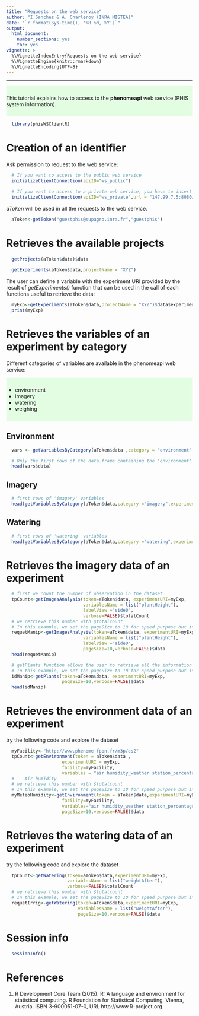 ```yaml
---
title: "Requests on the web service"
author: "I.Sanchez & A. Charleroy (INRA MISTEA)"
date: "`r format(Sys.time(), '%B %d, %Y')`"
output:
  html_document:
    number_sections: yes
    toc: yes
vignette: >
  %\VignetteIndexEntry{Requests on the web service}
  %\VignetteEngine{knitr::rmarkdown}
  %\VignetteEncoding{UTF-8}
---
```


<!---
Program  : requestWS.Rmd
Author   : I.Sanchez (MISTEA)
Objective: a vignette for phisWSClientR library
           an introduction to requesting the phenomeapi (phis web service)
Creation : 19/03/2018
Update   : 29/10/2018
-->

***

<div style="background-color:rgba(0, 255, 0,0.1); text-align:left; vertical-align: center; padding:10px 0;">
This tutorial explains how to access to the **phenomeapi** web service (PHIS system information).
</div>


```r
  library(phisWSClientR)
```

# Creation of an identifier
Ask permission to request to the web service:

```r
  # If you want to access to the public web service 
  initializeClientConnection(apiID="ws_public")
```

```r
  # If you want to access to a private web service, you have to insert the address of the WS and the port
  initializeClientConnection(apiID="ws_private",url = "147.99.7.5:8080/phenomeapi/resources/")
```


*aToken* will be used in all the requests to the web service.

```r
  aToken<-getToken("guestphis@supagro.inra.fr","guestphis")
```

# Retrieves the available projects
```r
  getProjects(aToken$data)$data
  
  getExperiments(aToken$data,projectName = "XYZ")
```

The user can define a variable with the experiment URI provided by the result of *getExperiments()* function that can be used in the call of each functions useful to retrieve the data:
  
```r
  myExp<-getExperiments(aToken$data,projectName = "XYZ")$data$experimentURI
  print(myExp)
```

# Retrieves the variables of an experiment by category
Different categories of variables are available in the phenomeapi web service:

<div style="background-color:rgba(0, 255, 0,0.1); text-align:left; vertical-align: center; padding:10px 0;">
* environment
* imagery
* watering
* weighing
</div>

## Environment
```r
  vars <- getVariablesByCategory(aToken$data ,category = "environment",experimentURI = myExp)

  # Only the first rows of the data.frame containing the 'environment' variables...
  head(vars$data)
```

## Imagery
```r
  # first rows of 'imagery' variables
  head(getVariablesByCategory(aToken$data,category ="imagery",experimentURI=myExp)$data)
```

## Watering
```r
  # first rows of 'watering' variables
  head(getVariablesByCategory(aToken$data,category ="watering",experimentURI=myExp)$data)
```


# Retrieves the imagery data of an experiment
```r
  # first we count the number of observation in the dataset
  tpCount<-getImagesAnalysis(token=aToken$data, experimentURI=myExp,
                             variablesName = list("plantHeight"),
                             labelView ="side0",
                             verbose=FALSE)$totalCount
  # we retrieve this number with $totalcount
  # In this example, we set the pageSize to 10 for speed purpose but in real example, please use tpCount
  requetManip<-getImagesAnalysis(token=aToken$data, experimentURI=myExp,
                             variablesName = list("plantHeight"),
                             labelView ="side0",
                             pageSize=10,verbose=FALSE)$data
  head(requetManip)

  # getPlants function allows the user to retrieve all the information for all the plants of an experiment
  # In this example, we set the pageSize to 10 for speed purpose but in real example, please use tpCount
  idManip<-getPlants(token=aToken$data, experimentURI=myExp,
                     pageSize=10,verbose=FALSE)$data
  head(idManip)
```

# Retrieves the environment data of an experiment
try the following code and explore the dataset

```r
  myFacility<-"http://www.phenome-fppn.fr/m3p/es2"
  tpCount<-getEnvironment(token = aToken$data ,
                     experimentURI = myExp,
                     facility=myFacility,
                     variables = "air humidity_weather station_percentage",verbose=FALSE)$totalCount
  #--- Air humidity
  # we retrieve this number with $totalcount
  # In this example, we set the pageSize to 10 for speed purpose but in real example, please use tpCount
  myMeteoHumidity<-getEnvironment(token = aToken$data,experimentURI=myExp,
                     facility=myFacility,
                     variables="air humidity_weather station_percentage",
                     pageSize=10,verbose=FALSE)$data
```

# Retrieves the watering data of an experiment
try the following code and explore the dataset

```r
  tpCount<-getWatering(token=aToken$data,experimentURI=myExp,
                       variablesName = list("weightAfter"),
                       verbose=FALSE)$totalCount
  # we retrieve this number with $totalcount
  # In this example, we set the pageSize to 10 for speed purpose but in real example, please use tpCount
  requetIrrig<-getWatering(token=aToken$data,experimentURI=myExp,
                           variablesName = list("weightAfter"),
                           pageSize=10,verbose=FALSE)$data
```

# Session info

```r
  sessionInfo()
```

# References
1. R Development Core Team (2015). R: A language and environment for statistical computing. R Foundation for
      Statistical Computing, Vienna, Austria. ISBN 3-900051-07-0, URL http://www.R-project.org.
